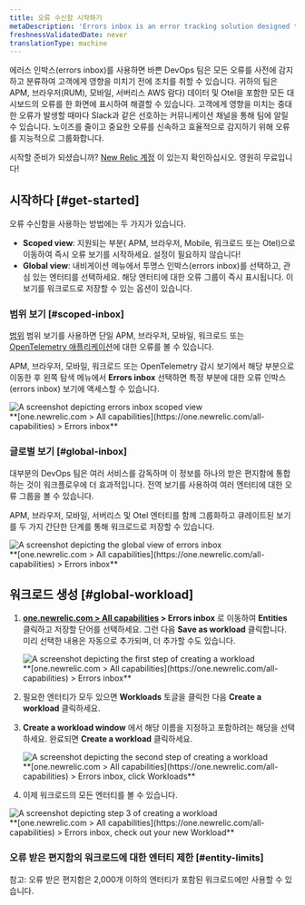 ```yaml
---
title: 오류 수신함 시작하기
metaDescription: 'Errors inbox is an error tracking solution designed to give you the tools to proactively detect, triage, and resolve errors across your full application stack.'
freshnessValidatedDate: never
translationType: machine
---
```


에러스 인박스(errors inbox)를 사용하면 바쁜 DevOps 팀은 모든 오류를 사전에 감지하고 분류하여 고객에게 영향을 미치기 전에 조치를 취할 수 있습니다. 귀하의 팀은 APM, 브라우저(RUM), 모바일, 서버리스 AWS 람다) 데이터 및 Otel을 포함한 모든 대시보드의 오류를 한 화면에 표시하여 해결할 수 있습니다. 고객에게 영향을 미치는 중대한 오류가 발생할 때마다 Slack과 같은 선호하는 커뮤니케이션 채널을 통해 팀에 알릴 수 있습니다. 노이즈를 줄이고 중요한 오류를 신속하고 효율적으로 감지하기 위해 오류를 지능적으로 그룹화합니다.

시작할 준비가 되셨습니까? [New Relic 계정](https://newrelic.com/signup) 이 있는지 확인하십시오. 영원히 무료입니다!

## 시작하다 [#get-started]

오류 수신함을 사용하는 방법에는 두 가지가 있습니다.

* <DNT>**Scoped view**</DNT>: 지원되는 부분( APM, 브라우저, Mobile, 워크로드 또는 Otel)으로 이동하여 즉시 오류 보기를 시작하세요. 설정이 필요하지 않습니다!
* <DNT>**Global view**</DNT>: 내비게이션 메뉴에서 투명스 인박스(errors inbox)를 선택하고, 관심 있는 엔터티를 선택하세요. 해당 엔터티에 대한 오류 그룹이 즉시 표시됩니다. 이 보기를 워크로드로 저장할 수 있는 옵션이 있습니다.

### 범위 보기 [#scoped-inbox]

[범위](/docs/new-relic-solutions/new-relic-one/core-concepts/what-entity-new-relic) 범위 보기를 사용하면 단일 APM, 브라우저, 모바일, 워크로드 또는 [OpenTelemetry 애플리케이션](/docs/more-integrations/open-source-telemetry-integrations/opentelemetry/opentelemetry-introduction/#benefits)에 대한 오류를 볼 수 있습니다.

APM, 브라우저, 모바일, 워크로드 또는 OpenTelemetry 감시 보기에서 해당 부분으로 이동한 후 왼쪽 탐색 메뉴에서 <DNT>**Errors inbox**</DNT> 선택하면 특정 부분에 대한 오류 인박스(errors inbox) 보기에 액세스할 수 있습니다.

<img title="Scoped view " alt="A screenshot depicting errors inbox scoped view" src="/images/errors-inbox_screenshot-full_scoped-view.webp" />

<figcaption>
  <DNT>
    **[one.newrelic.com &gt; All capabilities](https://one.newrelic.com/all-capabilities) &gt; Errors inbox**
  </DNT>
</figcaption>

### 글로벌 보기 [#global-inbox]

대부분의 DevOps 팀은 여러 서비스를 감독하며 이 정보를 하나의 받은 편지함에 통합하는 것이 워크플로우에 더 효과적입니다. 전역 보기를 사용하여 여러 엔터티에 대한 오류 그룹을 볼 수 있습니다.

APM, 브라우저, 모바일, 서버리스 및 Otel 엔터티를 함께 그룹화하고 큐레이트된 보기를 두 가지 간단한 단계를 통해 워크로드로 저장할 수 있습니다.

<img title="Global view" alt="A screenshot depicting the global view of errors inbox" src="/images/errors-inbox_screenshot-full_global-view.webp" />

<figcaption>
  <DNT>
    **[one.newrelic.com &gt; All capabilities](https://one.newrelic.com/all-capabilities) &gt; Errors inbox**
  </DNT>
</figcaption>

## 워크로드 생성 [#global-workload]

1. <DNT>**[one.newrelic.com &gt; All capabilities](https://one.newrelic.com/all-capabilities) &gt; Errors inbox**</DNT> 로 이동하여 <DNT>**Entities**</DNT> 클릭하고 저장할 단어를 선택하세요. 그런 다음 <DNT>**Save as workload**</DNT> 클릭합니다. 미리 선택한 내용은 자동으로 추가되며, 더 추가할 수도 있습니다.

   <img title="Errors inbox for Entities" alt="A screenshot depicting the first step of creating a workload" src="/images/errors-inbox_screenshot-full_create-a-workload-step-1.webp" />

   <figcaption>
     <DNT>
       **[one.newrelic.com &gt; All capabilities](https://one.newrelic.com/all-capabilities) &gt; Errors inbox**
     </DNT>
   </figcaption>

2. 필요한 엔터티가 모두 있으면 <DNT>**Workloads**</DNT> 토글을 클릭한 다음 <DNT>**Create a workload**</DNT> 클릭하세요.

3. <DNT>**Create a workload window**</DNT> 에서 해당 이름을 지정하고 포함하려는 해당을 선택하세요. 완료되면 <DNT>**Create a workload**</DNT> 클릭하세요.

   <img title="Errors inbox for Workloads" alt="A screenshot depicting the second step of creating a workload" src="/images/errors-inbox_screenshot-full_create-a-workload-step-2.webp" />

   <figcaption>
     <DNT>
       **[one.newrelic.com &gt; All capabilities](https://one.newrelic.com/all-capabilities) &gt; Errors inbox, click Workloads**
     </DNT>
   </figcaption>

4. 이제 워크로드의 모든 엔터티를 볼 수 있습니다.

<img title="Your new workload" alt="A screenshot depicting step 3 of creating a workload" src="/images/errors-inbox_screenshot-full_create-a-workload-step-3.webp" />

<figcaption>
  <DNT>
    **[one.newrelic.com &gt; All capabilities](https://one.newrelic.com/all-capabilities) &gt; Errors inbox, check out your new Workload**
  </DNT>
</figcaption>

### 오류 받은 편지함의 워크로드에 대한 엔터티 제한 [#entity-limits]

참고: 오류 받은 편지함은 2,000개 이하의 엔터티가 포함된 워크로드에만 사용할 수 있습니다.